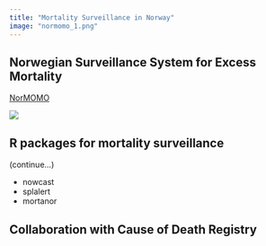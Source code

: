 ```yaml
---
title: "Mortality Surveillance in Norway"
image: "normomo_1.png"
---
```


## Norwegian Surveillance System for Excess Mortality

[NorMOMO](https://www.fhi.no/sv/influensa/influensaovervaking/overvakingssystem-for-dodelighet-eu/)

![](normomo.png)

## R packages for mortality surveillance

(continue...)

* nowcast
* splalert
* mortanor


## Collaboration with Cause of Death Registry




